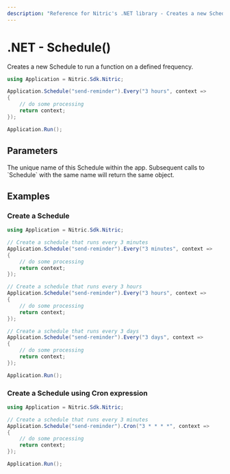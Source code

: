 ```yaml
---
description: "Reference for Nitric's .NET library - Creates a new Schedule to run a function on a defined frequency."
---
```


# .NET - Schedule()

Creates a new Schedule to run a function on a defined frequency.

```csharp
using Application = Nitric.Sdk.Nitric;

Application.Schedule("send-reminder").Every("3 hours", context =>
{
    // do some processing
    return context;
});

Application.Run();
```

## Parameters

<Properties>
  <Property name="description" type="string" required>
    The unique name of this Schedule within the app. Subsequent calls to
    `Schedule` with the same name will return the same object.
  </Property>
</Properties>

## Examples

### Create a Schedule

```csharp
using Application = Nitric.Sdk.Nitric;

// Create a schedule that runs every 3 minutes
Application.Schedule("send-reminder").Every("3 minutes", context =>
{
    // do some processing
    return context;
});

// Create a schedule that runs every 3 hours
Application.Schedule("send-reminder").Every("3 hours", context =>
{
    // do some processing
    return context;
});

// Create a schedule that runs every 3 days
Application.Schedule("send-reminder").Every("3 days", context =>
{
    // do some processing
    return context;
});

Application.Run();
```

### Create a Schedule using Cron expression

```csharp
using Application = Nitric.Sdk.Nitric;

// Create a schedule that runs every 3 minutes
Application.Schedule("send-reminder").Cron("3 * * * *", context =>
{
    // do some processing
    return context;
});

Application.Run();
```
